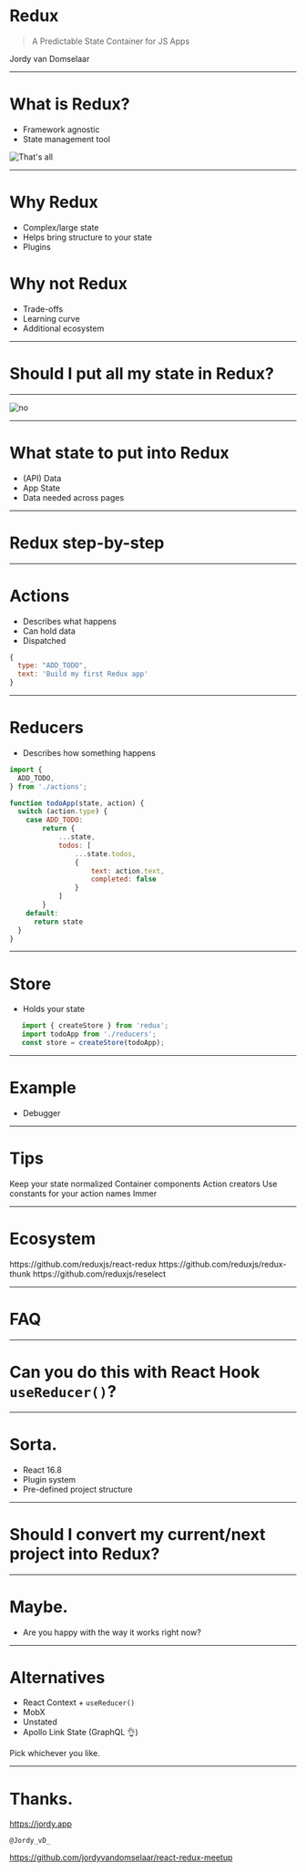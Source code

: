 
# Redux

> A Predictable State Container for JS Apps

Jordy van Domselaar

---

# What is Redux?

* Framework agnostic
* State management tool

![That's all](https://media.giphy.com/media/lD76yTC5zxZPG/giphy.gif)

---

<Layout>
<Fill>

# Why Redux

* Complex/large state
* Helps bring structure to your state
* Plugins

</Fill>
<Appear>
<Fill>

# Why not Redux

* Trade-offs
* Learning curve
* Additional ecosystem

</Fill>
</Appear>
</Layout> 

---

# Should I put all my state in Redux?

---

![no](https://media.giphy.com/media/gnE4FFhtFoLKM/giphy.gif)

---

# What state to put into Redux

* (API) Data
* App State
* Data needed across pages

---

# Redux step-by-step

---

# Actions

* Describes what happens
* Can hold data
* Dispatched

```javascript
{
  type: "ADD_TODO",
  text: 'Build my first Redux app'
}
```

---

# Reducers

* Describes how something happens

```javascript
import {
  ADD_TODO,
} from './actions';

function todoApp(state, action) {
  switch (action.type) {
    case ADD_TODO:
        return {
            ...state,
            todos: [
                ...state.todos,
                {
                    text: action.text,
                    completed: false
                }
            ]
        }
    default:
      return state
  }
}
```

---

# Store

* Holds your state

```javascript
   import { createStore } from 'redux';
   import todoApp from './reducers';
   const store = createStore(todoApp);
```

---

# Example

* Debugger

---

# Tips

<List ordered>
<Appear><ListItem>Keep your state normalized</ListItem></Appear>
<Appear><ListItem>Container components</ListItem></Appear>
<Appear><ListItem>Action creators</ListItem></Appear>
<Appear><ListItem>Use constants for your action names</ListItem></Appear>
<Appear><ListItem>Immer</ListItem></Appear>
</List>

---

# Ecosystem

<List>
<Appear><ListItem>https://github.com/reduxjs/react-redux</ListItem></Appear>
<Appear><ListItem>https://github.com/reduxjs/redux-thunk</ListItem></Appear>
<Appear><ListItem>https://github.com/reduxjs/reselect</ListItem></Appear>
</List>

---

# FAQ

---

# Can you do this with React Hook `useReducer()`?

---

# Sorta.

* React 16.8
* Plugin system
* Pre-defined project structure

---

# Should I convert my current/next project into Redux?

---

# Maybe.

* Are you happy with the way it works right now?

---

# Alternatives

* React Context + `useReducer()`
* MobX
* Unstated
* Apollo Link State (GraphQL 👌)

Pick whichever you like.

---

# Thanks.

<Layout>

<Fill>

https://jordy.app

<QRCode value="https://jordy.app" size={256} />

</Fill>
<Fill>

`@Jordy_vD_`

<QRCode value="https://twitter.com/Jordy_vD_" size={256} />

</Fill>
</Layout>   

https://github.com/jordyvandomselaar/react-redux-meetup

<QRCode value="https://github.com/jordyvandomselaar/react-redux-meetup" size={256} />

